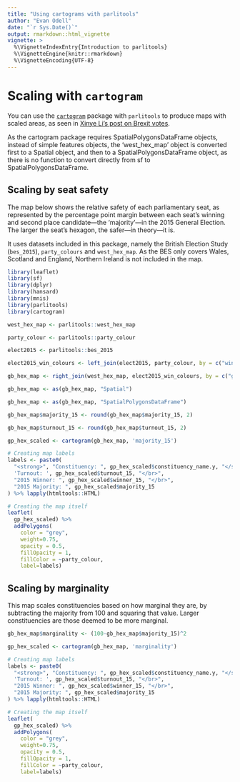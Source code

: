 ```yaml
---
title: "Using cartograms with parlitools"
author: "Evan Odell"
date: "`r Sys.Date()`"
output: rmarkdown::html_vignette
vignette: >
  %\VignetteIndexEntry{Introduction to parlitools}
  %\VignetteEngine{knitr::rmarkdown}
  %\VignetteEncoding{UTF-8}
---
```


# Scaling with `cartogram`

You can use the [`cartogram`](https://CRAN.R-project.org/package=cartogram) package with `parlitools` to produce maps with scaled areas, as seen in [Xinye Li's post on Brexit votes](https://xinye1.github.io/projects/brexit-cartogram-leaflet/). 

As the cartogram package requires SpatialPolygonsDataFrame objects, instead of simple features objects, the 'west_hex_map' object is converted first to a Spatial object, and then to a SpatialPolygonsDataFrame object, as there is no function to convert directly from sf to SpatialPolygonsDataFrame.

## Scaling by seat safety

The map below shows the relative safety of each parliamentary seat, as represented by the percentage point margin between each seat's winning and second place candidate---the 'majority'---in the 2015 General Election. The larger the seat's hexagon, the safer---in theory---it is.

It uses datasets included in this package, namely the British Election Study (`bes_2015`), `party_colours` and `west_hex_map`. As the BES only covers Wales, Scotland and England, Northern Ireland is not included in the map.

```r
library(leaflet)
library(sf)
library(dplyr)
library(hansard)
library(mnis)
library(parlitools)
library(cartogram)

west_hex_map <- parlitools::west_hex_map

party_colour <- parlitools::party_colour

elect2015 <- parlitools::bes_2015

elect2015_win_colours <- left_join(elect2015, party_colour, by = c("winner_15" ="party_name")) #Join to current MP data

gb_hex_map <- right_join(west_hex_map, elect2015_win_colours, by = c("gss_code"="onsconst_id")) #Join colours to hexagon map

gb_hex_map <- as(gb_hex_map, "Spatial")

gb_hex_map <- as(gb_hex_map, "SpatialPolygonsDataFrame")

gb_hex_map$majority_15 <- round(gb_hex_map$majority_15, 2)

gb_hex_map$turnout_15 <- round(gb_hex_map$turnout_15, 2)

gp_hex_scaled <- cartogram(gb_hex_map, 'majority_15')

# Creating map labels
labels <- paste0(
  "<strong>", "Constituency: ", gp_hex_scaled$constituency_name.y, "</strong>", "</br>",
  'Turnout: ', gp_hex_scaled$turnout_15, "</br>",
  "2015 Winner: ", gp_hex_scaled$winner_15, "</br>",
  "2015 Majority: ", gp_hex_scaled$majority_15
) %>% lapply(htmltools::HTML)

# Creating the map itself
leaflet(
  gp_hex_scaled) %>%
  addPolygons(
    color = "grey",
    weight=0.75,
    opacity = 0.5,
    fillOpacity = 1,
    fillColor = ~party_colour,
    label=labels) 
```


## Scaling by marginality

This map scales constituencies based on how marginal they are, by subtracting the majority from 100 and squaring that value. Larger constituencies are those deemed to be more marginal.

```r

gb_hex_map$marginality <- (100-gb_hex_map$majority_15)^2

gp_hex_scaled <- cartogram(gb_hex_map, 'marginality')

# Creating map labels
labels <- paste0(
  "<strong>", "Constituency: ", gp_hex_scaled$constituency_name.y, "</strong>", "</br>",
  'Turnout: ', gp_hex_scaled$turnout_15, "</br>",
  "2015 Winner: ", gp_hex_scaled$winner_15, "</br>",
  "2015 Majority: ", gp_hex_scaled$majority_15
) %>% lapply(htmltools::HTML)

# Creating the map itself
leaflet(
  gp_hex_scaled) %>%
  addPolygons(
    color = "grey",
    weight=0.75,
    opacity = 0.5,
    fillOpacity = 1,
    fillColor = ~party_colour,
    label=labels) 

```

